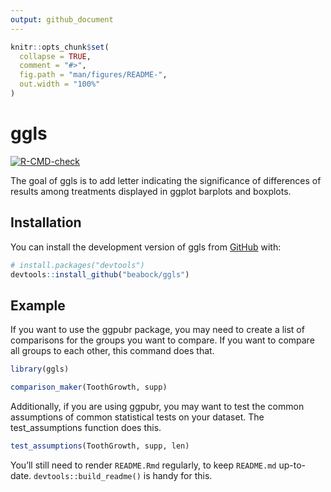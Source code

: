 ```yaml
---
output: github_document
---
```


<!-- README.md is generated from README.Rmd. Please edit that file -->

```r
knitr::opts_chunk$set(
  collapse = TRUE,
  comment = "#>",
  fig.path = "man/figures/README-",
  out.width = "100%"
)
```

# ggls

<!-- badges: start -->
[![R-CMD-check](https://github.com/beabock/ggls/actions/workflows/R-CMD-check.yaml/badge.svg)](https://github.com/beabock/ggls/actions/workflows/R-CMD-check.yaml)
<!-- badges: end -->

The goal of ggls is to add letter indicating the significance of differences of results among treatments displayed in ggplot barplots and boxplots.

## Installation

You can install the development version of ggls from [GitHub](https://github.com/) with:

``` r
# install.packages("devtools")
devtools::install_github("beabock/ggls")
```

## Example

If you want to use the ggpubr package, you may need to create a list of comparisons for the groups you want to compare. If you want to compare all groups to each other, this command does that.

```r
library(ggls)

comparison_maker(ToothGrowth, supp)
```

Additionally, if you are using ggpubr, you may want to test the common assumptions of common statistical tests on your dataset. The test_assumptions function does this.

```r

test_assumptions(ToothGrowth, supp, len)

```






You'll still need to render `README.Rmd` regularly, to keep `README.md` up-to-date. `devtools::build_readme()` is handy for this.



